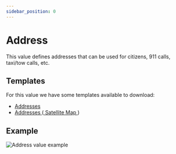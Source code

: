 ```yaml
---
sidebar_position: 0
---
```


# Address

This value defines addresses that can be used for citizens, 911 calls, taxi/tow calls, etc.

## Templates

For this value we have some templates available to download:

- <a download href="https://docs.snailycad.org/templates/address.json">
    Addresses
  </a>
- <a download href="https://docs.snailycad.org/templates/address-satmap.json">
    Addresses
  </a> (<a
    target="_blank"
    href="https://forum.cfx.re/t/release-free-high-resolution-satellite-map-with-custom-postals/2503527"
  >
    Satellite Map
  </a>)

## Example

![Address value example](/features/values/address.png)
